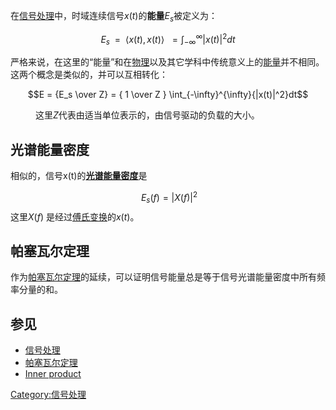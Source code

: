 {{expert|time=2013-09-11T03:40:38+00:00}}
{{lead section|time=2013-09-11T03:40:38+00:00}}

在[[信号处理|信号处理]]中，时域连续信号''x''(''t'')的'''能量'''<math>E_s</math>被定义为：

:<math>E_{s} \ \ = \ \ \langle x(t), x(t)\rangle \ \  =  \int_{-\infty}^{\infty}{|x(t)|^2}dt</math>

严格来说，在这里的“能量”和在[[物理|物理]]以及其它学科中传统意义上的[[能量|能量]]并不相同。这两个概念是类似的，并可以互相转化：
:<math>E = {E_s \over Z} = { 1 \over Z } \int_{-\infty}^{\infty}{|x(t)|^2}dt </math>
:这里''Z''代表由适当单位表示的，由信号驱动的负载的大小。

==光谱能量密度==

相似的，信号x(t)的'''[[光谱密度|光谱能量密度]]'''是

:<math>\ E_s(f) = |X(f)|^2 </math>
这里''X''(''f'') 是经过[[傅氏变换|傅氏变换]]的''x''(''t'')。

==帕塞瓦尔定理==

作为[[帕塞瓦尔定理|帕塞瓦尔定理]]的延续，可以证明信号能量总是等于信号光谱能量密度中所有频率分量的和。

==参见==
* [[信号处理|信号处理]]
* [[帕塞瓦尔定理|帕塞瓦尔定理]]
* [[Inner_product|Inner product]]

[[Category:信号处理|Category:信号处理]]
